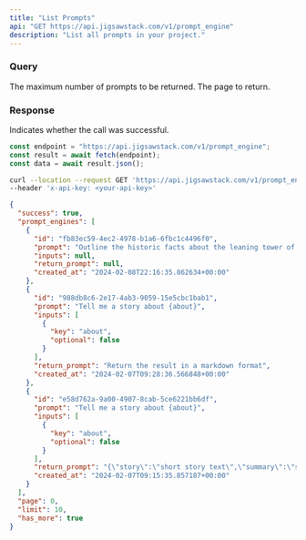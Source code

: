 ```yaml
---
title: "List Prompts"
api: "GET https://api.jigsawstack.com/v1/prompt_engine"
description: "List all prompts in your project."
---
```


### Query

<ParamField query="limit" default="30" type="string">
  The maximum number of prompts to be returned.
</ParamField>

<ParamField query="page" default="1" type="string">
  The page to return.
</ParamField>

<Snippet file="header.mdx" />

### Response

<ResponseField name="success" type="boolean">
  Indicates whether the call was successful.
</ResponseField>

<RequestExample>

```javascript Node.js
const endpoint = "https://api.jigsawstack.com/v1/prompt_engine";
const result = await fetch(endpoint);
const data = await result.json();
```

```bash cURL
curl --location --request GET 'https://api.jigsawstack.com/v1/prompt_engine' \
--header 'x-api-key: <your-api-key>'
```

</RequestExample>

<ResponseExample>

```json Response
{
  "success": true,
  "prompt_engines": [
    {
      "id": "fb83ec59-4ec2-4978-b1a6-6fbc1c4496f0",
      "prompt": "Outline the historic facts about the leaning tower of pisa",
      "inputs": null,
      "return_prompt": null,
      "created_at": "2024-02-08T22:16:35.862634+00:00"
    },
    {
      "id": "988db8c6-2e17-4ab3-9059-15e5cbc1bab1",
      "prompt": "Tell me a story about {about}",
      "inputs": [
        {
          "key": "about",
          "optional": false
        }
      ],
      "return_prompt": "Return the result in a markdown format",
      "created_at": "2024-02-07T09:28:36.566848+00:00"
    },
    {
      "id": "e58d762a-9a00-4907-8cab-5ce6221bb6df",
      "prompt": "Tell me a story about {about}",
      "inputs": [
        {
          "key": "about",
          "optional": false
        }
      ],
      "return_prompt": "{\"story\":\"short story text\",\"summary\":\"summary of story\"}",
      "created_at": "2024-02-07T09:15:35.857187+00:00"
    }
  ],
  "page": 0,
  "limit": 10,
  "has_more": true
}
```

</ResponseExample>
